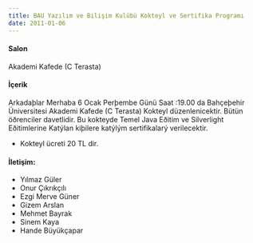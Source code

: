 ```yaml
---
title: BAU Yazılım ve Bilişim Kulübü Kokteyl ve Sertifika Programı
date: 2011-01-06
---
```


#### Salon
Akademi Kafede (C Terasta)

#### İçerik
Arkadaþlar Merhaba
6 Ocak Perþembe Günü Saat :19.00 da Bahçeþehir Üniversitesi Akademi Kafede (C Terasta) Kokteyl düzenlenicektir.
Bütün öðrenciler davetlidir.
Bu kokteyde Temel Java Eðitim ve Silverlight Eðitimlerine Katýlan kiþilere katýlým sertifikalarý verilecektir.

- Kokteyl ücreti 20 TL dir.

#### İletişim:
- Yılmaz Güler
- Onur Çıkrıkçılı
- Ezgi Merve Güner
- Gizem Arslan 
- Mehmet Bayrak 
- Sinem Kaya 
- Hande Büyükçapar 